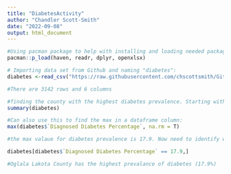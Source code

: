 ```yaml
---
title: "DiabetesActivity"
author: "Chandler Scott-Smith"
date: "2022-09-08"
output: html_document
---
```


```r
#Using pacman package to help with installing and loading needed packages
pacman::p_load(haven, readr, dplyr, openxlsx)

# Importing data set from Github and naming "diabetes":
diabetes <-read_csv("https://raw.githubusercontent.com/chscottsmith/Git-Activity-9-7/main/DiabetesAtlasData.csv")

#There are 3142 rows and 6 columns
```

```r
#finding the county with the highest diabetes prevalence. Starting with a summary of the dataframe:
summary(diabetes)

#Can also use this to find the max in a dataframe column:
max(diabetes$`Diagnosed Diabetes Percentage`, na.rm = T)

#the max valaue for diabetes prevalence is 17.9. Now need to identify which county that is, using code help from https://sparkbyexamples.com/r-programming/select-rows-in-r/#:~:text=By%20using%20bracket%20notation%20on,the%20rows%20from%20the%20DataFrame.:

diabetes[diabetes$`Diagnosed Diabetes Percentage` == 17.9,]

#Oglala Lakota County has the highest prevalance of diabetes (17.9%)

```